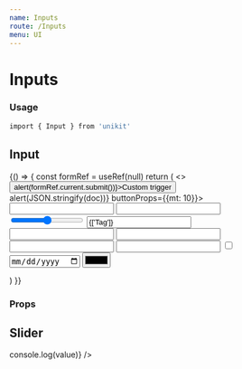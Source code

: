 ```yaml
---
name: Inputs
route: /Inputs
menu: UI
---
```



# Inputs

### Usage

```bash
import { Input } from 'unikit'
```

## Input 

<Playground>
 {() => {
    const formRef = useRef(null)
    return (
      <>
      <Button onPress={() => alert(formRef.current.submit())}>Custom trigger</Button>
        <Flex p={30} bg="background">
            <Form ref={formRef} onSubmit={(doc) => alert(JSON.stringify(doc))} buttonProps={{mt: 10}}>
                <Flex p={30} type="background">
                <Input key="text.bla" type="text" label="Text" clean={false} required />
                <Input key="text.blub" type="textarea" label="Text" required />
                </Flex>
                <Input key="range" type="range" label="Slider" />
                <Input key="tags" type="tags" label="Tags" value={['Tag']} />
                <Input key="switch" type="switch" label="Switch"  />
                <Input key="select" type="select" label="Select" options={['One', 'Two']}  />
                <Input key="multi" type="multiselect" label="MultiSelect" options={['One', 'Two']}  />
                <Input key="number" type="number" label="Number"  />
                <Input key="checkbox" type="checkbox" label="Checkbox"  />
                <Input key="date" type="date" label="DatePicker"  />
                <Input key="color" type="color" label="Color"  />
            </Form>
    </Flex>
     </>
    )
  }}
</Playground>

### Props

<Props of={Input} />

## Slider 

<Playground>
    <Flex p={30} type="background">
        <Input.Slider value={30} showValue />
        <Input.Slider value={30} mt={50} sliderHeight={300} showValue vertical />
        <Input.Slider value={30} steps={10} mt={50} onChange={value => console.log(value)} />
    </Flex>
</Playground>
